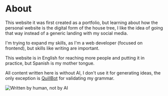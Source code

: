 # About

This website it was first created as a portfolio, but learning about how the personal website is the digital form of the house tree, I like the idea of going that way instead of a generic landing with my social media.

I'm trying to expand my skills, as I'm a web developer (focused on frontend), but skills like writing are important.

This website is in English for reaching more people and putting it in practice, but Spanish is my mother tongue.

All content written here is without AI, I don't use it for generating ideas, the only exception is [QuillBot](https://quillbot.com/grammar-check) for validating my grammar.

<img src='/written-by-human-not-by-ai.svg' alt='Written by human, not by AI' />
